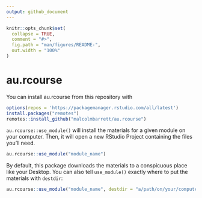 ```yaml
---
output: github_document
---
```


<!-- README.md is generated from README.Rmd. Please edit that file -->

```r
knitr::opts_chunk$set(
  collapse = TRUE,
  comment = "#>",
  fig.path = "man/figures/README-",
  out.width = "100%"
)
```

# au.rcourse

<!-- badges: start -->
<!-- badges: end -->

You can install au.rcourse from this repository with

``` r
options(repos = 'https://packagemanager.rstudio.com/all/latest')
install.packages("remotes")
remotes::install_github("malcolmbarrett/au.rcourse")
```

`au.rcourse::use_module()` will install the materials for a given module on your computer. Then, it will open a new RStudio Project containing the files you'll need.

``` r
au.rcourse::use_module("module_name")
```

By default, this package downloads the materials to a conspicuous place like your Desktop. You can also tell `use_module()` exactly where to put the materials with `destdir`:

``` r
au.rcourse::use_module("module_name", destdir = "a/path/on/your/computer")
```
